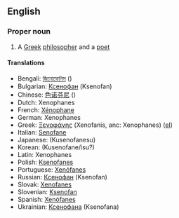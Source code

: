 ==English==

===Proper noun===
#A [[Greek]] [[philosopher]] and a [[poet]]

==== Translations ====
*Bengali: [[জিনোফেনিস]] ()
*Bulgarian: [[Ксенофан]] (Ksenofan)
*Chinese: [[色诺芬尼]] ()
*Dutch: Xenophanes
*French: [[Xénophane]]
*German: Xenophanes
*Greek: [[Ξενοφάνης]] (Xenofanis, anc: Xenophanes) ([[:el:Ξενοφάνης|el]])
*Italian: [[Senofane]]
*Japanese: [[]] (Kusenofanesu)
*Korean: [[]] (Kusenofane/isu?)
*Latin: Xenophanes
*Polish: [[Ksenofanes]]
*Portuguese: [[Xenófanes]]
*Russian: [[Ксенофан]] (Ksenofan)
*Slovak: [[Xenofanes]]
*Slovenian: [[Ksenofan]]
*Spanish: [[Xenófanes]]
*Ukrainian: [[Ксенофанa]] (Ksenofana)

{{Wikipedia}}
